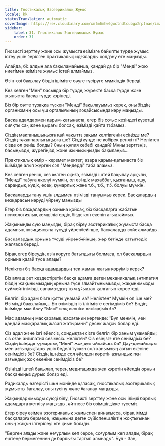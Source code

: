 ```yaml
---
title: Гностикалық Эзотерикалық Жұмыс
locale: kk
statusTranslation: automatic
coverImage: https://res.cloudinary.com/xmfm6mhw3gwctndtcubgx2rptnae/image/upload/v1740468922/small_cover_tratado_de_psicologia_revolucionaria_a4c0dca4e0.webp
sidebar:
    label: 31. Гностикалық Эзотерикалық Жұмыс
    order: 31
---
```

Гнозисті зерттеу және осы жұмыста өзімізге байыпты түрде жұмыс істеу үшін берілген практикалық идеяларды қолдану өте маңызды.

Алайда, біз алдын ала бақыламайынша, қандай да бір "Менді" жою ниетімен өзімізге жұмыс істей алмаймыз.

Өзін-өзі бақылау біздің ішімізге сәуле түсіруге мүмкіндік береді.

Кез келген "Мен" басында бір түрде, жүректе басқа түрде және жыныста басқа түрде көрінеді.

Біз бір сәтте тұзаққа түскен "Менді" бақылауымыз керек, оны біздің организмнің осы үш орталығының әрқайсысында көру маңызды.

Басқа адамдармен қарым-қатынаста, егер біз соғыс кезіндегі күзетші сияқты сақ және қырағы болсақ, өзімізді қайта табамыз.

Сіздің мақтанышыңызға қай уақытта зақым келтіргенін есіңізде ме? Сіздің тәкаппарлығыңызға ше? Сізді күнде не көбірек ренжітті? Неліктен сізде ол реніш болды? Оның құпия себебі қандай? Мұны зерттеңіз, басыңызды, жүрегіңізді және жынысыңызды бақылаңыз...

Практикалық өмір - керемет мектеп; өзара қарым-қатынаста біз ішімізде алып жүрген сол "Мендерді" таба аламыз.

Кез келген реніш, кез келген оқиға, өзімізді іштей бақылау арқылы, "Менді" табуға әкелуі мүмкін, ол өзіндік махаббат, қызғаныш, ашу, сараңдық, күдік, өсек, құмарлық және т.б., т.б., т.б. болуы мүмкін.

Басқаларды тану үшін алдымен өзімізді тануымыз керек. Басқалардың көзқарасын көруді үйрену маңызды.

Егер біз басқалардың орнына қойсақ, біз басқаларға жабатын психологиялық кемшіліктердің бізде көп екенін анықтаймыз.

Жақыныңды сүю маңызды, бірақ біреу эзотерикалық жұмыста басқа адамның позициясына түсуді үйренбейінше, басқаларды сүйе алмайды.

Басқалардың орнына түсуді үйренбейінше, жер бетінде қатыгездік жалғаса береді.

Бірақ егер біреудің өзін көруге батылдығы болмаса, ол басқалардың орнына қалай түсе алады?

Неліктен біз басқа адамдардың тек жаман жағын көруіміз керек?

Біз алғаш рет кездестіретін басқа адамға деген механикалық антипатия біздің жақынымыздың орнына түсе алмайтынымызды, жақынымызды сүймейтінімізді, санамыздың тым ұйықтап қалғанын көрсетеді.

Белгілі бір адам бізге қатты ұнамай ма? Неліктен? Мүмкін ол іше ме? Өзімізді бақылайық... Біз өзіміздің ізгілігімізге сенімдіміз бе? Біздің ішімізде мас болу "Мені" жоқ екеніне сенімдіміз бе?

Мас адамның масқаралық жасағанын көргенде: "Бұл менмін, мен қандай масқаралық жасап жатырмын" десек жақсы болар еді.

Сіз адал және ізгі әйелсіз, сондықтан сізге белгілі бір ханым ұнамайды; сіз оған антипатия сезінесіз. Неліктен? Сіз өзіңізге өте сенімдісіз бе? Сіздің ішіңізде құмарлық "Мені" жоқ деп ойлайсыз ба? Дау-дамайлары мен азғындықтары үшін беделі түскен сол ханымның азғын екеніне сенімдісіз бе? Сіздің ішіңізде сол әйелден көретін азғындық пен азғындық жоқ екеніне сенімдісіз бе?

Өзіңізді іштей бақылап, терең медитацияда жек көретін әйелдің орнын басқаныңыз дұрыс болар еді.

Радикалды өзгерісті шын мәнінде қаласақ, гностикалық эзотерикалық жұмысты бағалау, оны түсіну және бағалау маңызды.

Жақындарымызды сүюді білу, Гнозисті зерттеу және осы ілімді барлық адамдарға жеткізу маңызды, әйтпесе біз өзімшілдікке түсеміз.

Егер біреу өзімен эзотерикалық жұмыспен айналысса, бірақ ілімді басқаларға бермесе, жақынына деген сүйіспеншіліктің жоқтығынан оның жақын ілгерілеуі өте қиын болады.

"Берген алады және неғұрлым көп берсе, соғұрлым көп алады, бірақ ештеңе бермегеннен де барлығы тартып алынады". Бұл - Заң.

